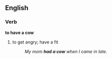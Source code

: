 ==English==

===Verb===
'''to have a cow'''
#{{slang}} to get angry; have a fit
#:''My mom '''had a cow''' when I came in late.''
